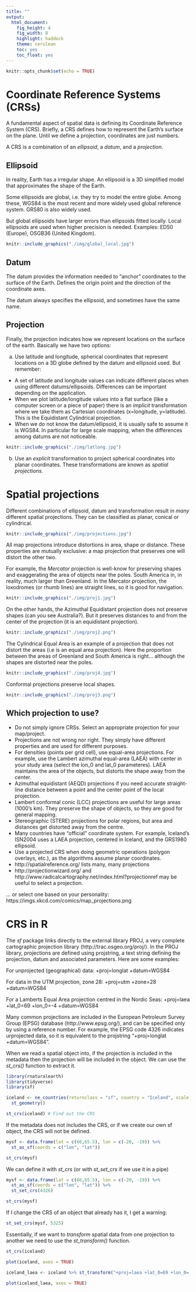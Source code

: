 ```yaml
---
title: ""
output:
  html_document:
    fig_height: 4
    fig_width: 8
    highlight: haddock
    theme: cerulean
    toc: yes
    toc_float: yes
---
```


```r
knitr::opts_chunk$set(echo = TRUE)
```
# Coordinate Reference Systems (CRSs)
A fundamental aspect of spatial data is defining its Coordinate Reference System (CRS).  Briefly, a CRS defines how to represent the Earth's surface on the plane. Until we define a projection, coordinates are just numbers.

A CRS is a combination of an *ellipsoid*, a *datum*, and a *projection*.

## Ellipsoid
In reality, Earth has a irregular shape.  An ellipsoid is a 3D simplified model that approximates the shape of the Earth.

Some ellipsoids are global, i.e. they try to model the entire globe.  Among these, WGS84 is the most recent and more widely used global reference system. GRS80 is also widely used.

But global ellipsoids have larger errors than ellipsoids fitted locally.  Local ellipsoids are used when higher precision is needed.  Examples: ED50 (Europe), OSGB36 (United Kingdom).

```r
knitr::include_graphics("./img/global_local.jpg")
```

## Datum
The datum provides the information needed to "anchor" coordinates to the surface of the Earth.  Defines the origin point and the direction of the coordinate axes.

The datum always specifies the ellipsoid, and sometimes have the same name.

## Projection
Finally, the projection indicates how we represent locations on the surface of the earth.  Basically we have two options:

a) Use latitude and longitude, spherical coordinates that represent locations on a 3D globe defined by the datum and ellipsoid used.  But remember:
 - A set of latitude and longitude values can indicate different places when using different datums/ellipsoids.  Differences can be important depending on the application.
 - When we plot latitude/longitude values into a flat surface (like a computer screen or a piece of paper) there is an *implicit* transformation where we take them as Cartesian coordinates (x=longitude, y=latitude).  This is the Equidistant Cylindrical projection.
- When we do not know the datum/ellipsoid, it is usually safe to assume it is WGS84.  In particular for large scale mapping, when the differences among datums are not noticeable.


```r
knitr::include_graphics("./img/latlong.jpg")
```

b) Use an *explicit* transformation to project spherical coordinates into planar coordinates.  These transformations are known as *spatial projections*.

# Spatial projections

Different combinations of ellipsoid, datum and transformation result in *many* different spatial projections.  They can be classified as planar, conical or cylindrical.

```r
knitr::include_graphics("./img/projections.jpg")
```
All map projections introduce distortions in area, shape or distance.  These properties are mutually exclusive: a map projection that preserves one will distort the other two.

For example, the *Mercator* projection is well-know for preserving shapes and exaggerating the area of objects near the poles.  South America in, in reality, much larger than Greenland.  In the Mercator projection, the loxodromes (or rhumb lines) are straight lines, so it is good for navigation.

```r
knitr::include_graphics("./img/proj1.jpg")
```

On the other hands, the Azimuthal Equidistant projection does not preserve shapes (can you see Australia?).  But it preserves distances to and from the center of the projection (it is an equidistant projection).

```r
knitr::include_graphics("./img/proj2.png")
```

The Cylindrical Equal Area is an example of a projection that does not distort the areas (i.e is an equal area projection).  Here the proportion between the areas of Greenland and South America is right... although the shapes are distorted near the poles.

```r
knitr::include_graphics("./img/proj4.jpg")
```

Conformal projections preserve local shapes.

```r
knitr::include_graphics("./img/proj3.png")
```

## Which projection to use?
- Do not simply ignore CRSs.  Select an appropriate projection for your map/project.
- Projections are not wrong nor right.  They simply have different properties and are used for different purposes.
- For densities (points per grid cell), use equal-area projections.  For example, use the Lambert azimuthal equal-area (LAEA) with center in your study area (select the lon_0 and lat_0 parameteres).  LAEA maintains the area of the objects, but distorts the shape away from the center.
- Azimuthal equidistant (AEQD) projections if you need accurate straight-line distance between a point and the center point of the local projection.
- Lambert conformal conic (LCC) projections are useful for large areas (1000's km).  They preserve the shape of objects, so they are good for general mapping.
- Stereographic (STERE) projections for polar regions, but area and distances get distorted away from the centre.
- Many countries have "official" coordinate system.  For example, Iceland's ISN2004 uses a LAEA projection, centered in Iceland, and the GRS1980 ellipsoid.
- Use a projected CRS when doing geometric operations (polygon overlays, etc.), as the algorithms assume planar coordinates.
- http://spatialreference.org/ lists many, many projections
- http://projectionwizard.org/ and  http://www.radicalcartography.net/index.html?projectionref may be useful to select a projection.

... or select one based on your personality: https://imgs.xkcd.com/comics/map_projections.png

# CRS in R
The *sf* package links directly to the external library PROJ, a very complete cartographic projection library (http://trac.osgeo.org/proj/).  In the PROJ library, projections are defined using projstring, a text string defining the projection, datum and associated parameters.  Here are some examples:

For unprojected (geographical) data: +proj=longlat +datum=WGS84

For data in the UTM projection, zone 28: +proj=utm +zone=28 +datum=WGS84

For a Lamberts Equal Area projection centred in the Nordic Seas:  +proj=laea +lat_0=69 +lon_0=-4 +datum=WGS84

Many common projections are included in the European Petroleum Survey Group (EPSG) database (http://www.epsg.org/), and can be specified only by using a reference number.  For example, the EPSG code 4326 indicates urprojected data, so it is equivalent to the projstring "+proj=longlat +datum=WGS84".


When we read a spatial object into, if the projection is included in the metadata then the projection will be included in the object.  We can use the *st_crs()* function to extract it.

```r
library(rnaturalearth)
library(tidyverse)
library(sf)

iceland <- ne_countries(returnclass = "sf", country = "Iceland", scale = 10) %>%
  st_geometry()

st_crs(iceland) # Find out the CRS

```

If the metadata does not includes the CRS, or if we create our own sf object, the CRS will not be defined.

```r
mysf <- data.frame(lat = c(66,65.5), lon = c(-20, -19)) %>%
  st_as_sf(coords = c("lon", "lat"))

st_crs(mysf)

```

We can define it with *st_crs* (or with *st_set_crs* if we use it in a pipe)

```r
mysf <- data.frame(lat = c(66,65.5), lon = c(-20, -19)) %>%
  st_as_sf(coords = c("lon", "lat")) %>%
  st_set_crs(4326)

st_crs(mysf)

```

If I change the CRS of an object that already has it, I get a warning:

```r
st_set_crs(mysf, 5325)

```
Essentially, if we want to *transform* spatial data from one projection to another we need to use the *st_transform()* function.

```r
st_crs(iceland)

plot(iceland, axes = TRUE)

iceland_laea <- iceland %>% st_transform("+proj=laea +lat_0=69 +lon_0=-4 +datum=WGS84")

plot(iceland_laea, axes = TRUE)

```
